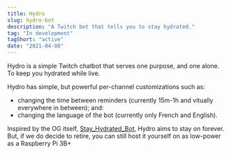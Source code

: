```yaml
---
title: Hydro
slug: hydro-bot
description: "A Twitch bot that tells you to stay hydrated."
tag: "In development"
tagShort: "active"
date: "2021-04-08"
---
```


Hydro is a simple Twitch chatbot that serves one purpose, and one alone. To keep you hydrated while live. 

Hydro has simple, but powerful per-channel customizations such as:
- changing the time between reminders (currently 15m-1h and vitually everywhere in between); and:
- changing the language of the bot (currently only French and English).

Inspired by the OG itself, [Stay_Hydrated_Bot](https://www.twitch.tv/stay_hydrated_bot), Hydro aims to stay on forever. But, if we do decide to retire, you can still host it yourself on as low-power as a Raspberry Pi 3B+